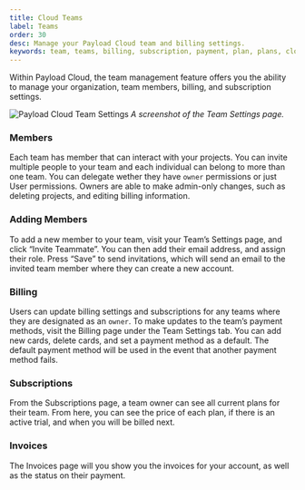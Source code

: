 ```yaml
---
title: Cloud Teams
label: Teams
order: 30
desc: Manage your Payload Cloud team and billing settings.
keywords: team, teams, billing, subscription, payment, plan, plans, cloud, payload cloud
---
```


<Banner>
  Within Payload Cloud, the team management feature offers you the ability to
  manage your organization, team members, billing, and subscription settings.
</Banner>

![Payload Cloud Team Settings](https://payloadcms.com/images/docs/cloud/team-settings.jpg)
_A screenshot of the Team Settings page._

### Members

Each team has member that can interact with your projects. You can invite multiple people to your team and each individual can belong to more than one team. You can delegate wether they have `owner` permissions or just User permissions. Owners are able to make admin-only changes, such as deleting projects, and editing billing information.

### Adding Members

To add a new member to your team, visit your Team’s Settings page, and click “Invite Teammate”. You can then add their email address, and assign their role. Press “Save” to send invitations, which will send an email to the invited team member where they can create a new account.

### Billing

Users can update billing settings and subscriptions for any teams where they are designated as an `owner`. To make updates to the team’s payment methods, visit the Billing page under the Team Settings tab. You can add new cards, delete cards, and set a payment method as a default. The default payment method will be used in the event that another payment method fails.

### Subscriptions

From the Subscriptions page, a team owner can see all current plans for their team. From here, you can see the price of each plan, if there is an active trial, and when you will be billed next.

### Invoices

The Invoices page will you show you the invoices for your account, as well as the status on their payment.

